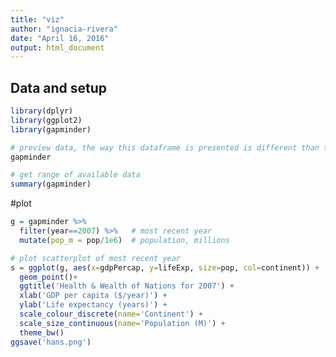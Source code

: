 ```yaml
---
title: "viz"
author: "ignacia-rivera"
date: "April 16, 2016"
output: html_document
---
```


## Data and setup

```r
library(dplyr)
library(ggplot2)
library(gapminder)

# preview data, the way this dataframe is presented is different than the usual one, because we have first call dyplr
gapminder

# get range of available data
summary(gapminder)

```



#plot
```r

g = gapminder %>%
  filter(year==2007) %>%   # most recent year 
  mutate(pop_m = pop/1e6)  # population, millions

# plot scatterplot of most recent year 
s = ggplot(g, aes(x=gdpPercap, y=lifeExp, size=pop, col=continent)) +
  geom_point()+
  ggtitle('Health & Wealth of Nations for 2007') +
  xlab('GDP per capita ($/year)') +
  ylab('Life expectancy (years)') +
  scale_colour_discrete(name='Continent') +
  scale_size_continuous(name='Population (M)') +
  theme_bw()
ggsave('hans.png')

```


